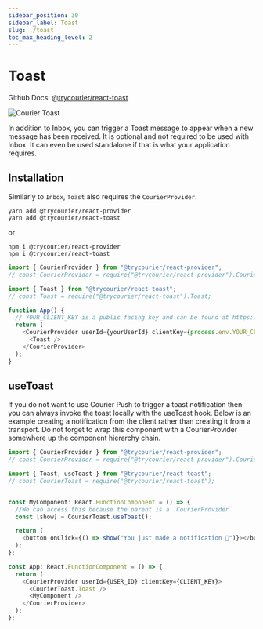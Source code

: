 ```yaml
---
sidebar_position: 30
sidebar_label: Toast
slug: ./toast
toc_max_heading_level: 2
---
```



# Toast

Github Docs: [@trycourier/react-toast](https://github.com/trycourier/courier-react/tree/main/packages/react-toast)

![Courier Toast](../assets/toast.gif)

In addition to Inbox, you can trigger a Toast message to appear when a new message has been received. It is optional and not required to be used with Inbox.  It can even be used standalone if that is what your application requires.

## Installation

Similarly to `Inbox`, `Toast` also requires the `CourierProvider`.  

```
yarn add @trycourier/react-provider
yarn add @trycourier/react-toast
```

or 

```
npm i @trycourier/react-provider
npm i @trycourier/react-toast
```

```ts
import { CourierProvider } from "@trycourier/react-provider";
// const CourierProvider = require("@trycourier/react-provider").CourierProvider;

import { Toast } from "@trycourier/react-toast";
// const Toast = require("@trycourier/react-toast").Toast;

function App() {
  // YOUR_CLIENT_KEY is a public facing key and can be found at https://app.courier.com/channels/courier
  return (
    <CourierProvider userId={yourUserId} clientKey={process.env.YOUR_CLIENT_KEY}>
      <Toast />
    </CourierProvider>
  );
}
```

## useToast

If you do not want to use Courier Push to trigger a toast notification then you can always invoke the toast locally with the useToast hook. Below is an example creating a notification from the client rather than creating it from a transport. Do not forget to wrap this component with a CourierProvider somewhere up the component hierarchy chain.

```ts
import { CourierProvider } from "@trycourier/react-provider";
// const CourierProvider = require("@trycourier/react-provider").CourierProvider;

import { Toast, useToast } from "@trycourier/react-toast";
// const CourierToast = require("@trycourier/react-toast");


const MyComponent: React.FunctionComponent = () => {
  //We can access this because the parent is a `CourierProvider`
  const [show] = CourierToast.useToast();

  return (
    <button onClick={() => show("You just made a notification 🎉")}></button>
  );
};

const App: React.FunctionComponent = () => {
  return (
    <CourierProvider userId={USER_ID} clientKey={CLIENT_KEY}>
      <CourierToast.Toast />
      <MyComponent />
    </CourierProvider>
  );
};
```